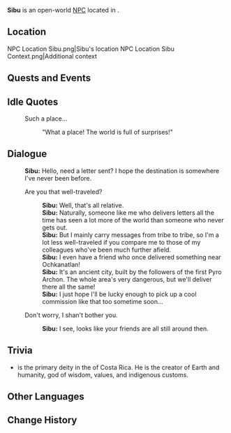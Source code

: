 {{Meta
<!-- Remove this template after adding the missing info -->
|missing_NPC_profile  = yes
}}
{{Character Infobox
|type             = Open-World NPC
|image            = NPC Sibu.png
|realname         = 
|deceased         = 
|region           = Natlan
|location         = Natlan
|affiliation      = Scions of the Canopy
|affiliation2     = Courier's Longhouse (Faction)
|title            = 

|ancestry         = <!-- Clan/family -->
|father           = 
|mother           = 
|spouse           = 
|sibling          = 
|child            = 
|relative         = 

|voiceEN          = 
|voiceCN          = 
|voiceJP          = 
|voiceKR          = 
|dialoguereward   = 
}}
'''Sibu''' is an open-world [[NPC]] located in {{Location|Stadium of the Sacred Flame}}.

==Location==
<gallery>
NPC Location Sibu.png|Sibu's location
NPC Location Sibu Context.png|Additional context
</gallery>
<!--
==Profile==
Detailed story/lore information goes here.
''(To be added.)''

===Appearance===
Keep appearance section short and concise. Limit to 2 paragraphs with 3-4 sentences each.
''(To be added.)''
-->
==Quests and Events==
{{Quests and Events}}

==Idle Quotes==
{{Dialogue Start}}
: {{DIcon|Idle}} Such a place...
:: {{A|VO Sibu 01.ogg}} "What a place! The world is full of surprises!"
{{Dialogue End}}

==Dialogue==
{{Dialogue Start}}
:'''Sibu:''' Hello, need a letter sent? I hope the destination is somewhere I've never been before.
:{{DIcon}} Are you that well-traveled?
::'''Sibu:''' Well, that's all relative.
::'''Sibu:''' Naturally, someone like me who delivers letters all the time has seen a lot more of the world than someone who never gets out.
::'''Sibu:''' But I mainly carry messages from tribe to tribe, so I'm a lot less well-traveled if you compare me to those of my colleagues who've been much further afield.
::'''Sibu:''' I even have a friend who once delivered something near Ochkanatlan!
::'''Sibu:''' It's an ancient city, built by the followers of the first Pyro Archon. The whole area's very dangerous, but we'll deliver there all the same!
::'''Sibu:''' I just hope I'll be lucky enough to pick up a cool commission like that too sometime soon...
:{{DIcon}} Don't worry, I shan't bother you.
::'''Sibu:''' I see, looks like your friends are all still around then.
{{Dialogue End}}
<!--
==Event Dialogue==
===Event Name===
{{Dialogue Start}}
:'''Sibu:'''
{{Dialogue End}}
-->
== Trivia ==

* {{W|Sibú}} is the primary deity in the {{W|Talamancan mythology}} of Costa Rica. He is the creator of Earth and humanity, god of wisdom, values, and indigenous customs.

==Other Languages==
{{Other Languages|default_hidden=1
|en      = Sibu
|zhs     = 西布
|zhs_rm  = Xībù
|zht     = 西布
|zht_rm  = Xībù
|ja      = シブ
|ko      = 시부
|es      = Sibu
|fr      = Sibu
|ru      = Сибу
|th      = Sibu
|vi      = Sibu
|de      = Sibu
|id      = Sibu
|pt      = Sibu
|tr      = Sibu
|it      = Sibu
}}

==Change History==
{{Change History|5.0}}
<!--
==References==
{{Reflist}}
-->